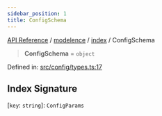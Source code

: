 ```yaml
---
sidebar_position: 1
title: ConfigSchema
---
```


[API Reference](/api-reference/modelence/index/type-aliases/../../../index) / [modelence](/api-reference/modelence/index/type-aliases/../../index) / [index](/api-reference/modelence/index/type-aliases/../index) / ConfigSchema

> **ConfigSchema** = `object`

Defined in: [src/config/types.ts:17](https://github.com/modelence/modelence/blob/57a213aaa72fd922f2c3fb9de207fd2fd19d0995/packages/modelence/src/config/types.ts#L17)

## Index Signature

\[`key`: `string`\]: `ConfigParams`
